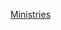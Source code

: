 <noinclude>{{NoteTA|G1=PoliticiansUK|G2=UK Places}}</noinclude>{{Navbox
|name = 英國歷代內閣
|state = {{{state|open}}}
|title = [[英國歷代內閣列表|英國歷代內閣]]
|listclass = hlist
|style = width:100%;

|image = [[File:Royal Coat of Arms of the United Kingdom (HM Government).svg|100px|英國政府皇家紋章]]
|group1 = {{flag|Kingdom of Great Britain|name=大不列顛}}<br>（1707年－1801年）
|list1 = 
* {{tsl|en|Godolphin–Marlborough ministry||Godolphin–Marlborough}}
* {{tsl|en|Harley ministry||Harley}}
* {{tsl|en|First Townshend ministry||Townshend I}}
* {{tsl|en|First Stanhope–Sunderland ministry||Stanhope–Sunderland I}}
* {{tsl|en|Second Stanhope–Sunderland ministry||Stanhope–Sunderland II}}
* {{tsl|en|Walpole–Townshend ministry||Walpole–Townshend (Townshend II)}}
* {{tsl|en|Walpole ministry||Walpole}}
* {{tsl|en|Carteret ministry||Carteret}}
* {{tsl|en|Broad Bottom ministry||Broad Bottom I & II}}
* {{tsl|en|Short-lived ministry||Short-lived}}
* {{tsl|en|First Newcastle ministry||Newcastle I}}
* {{tsl|en|Pitt–Devonshire ministry||Pitt–Devonshire}}
* {{tsl|en|1757 caretaker ministry||1757 Caretaker}}
* {{tsl|en|Pitt–Newcastle ministry||Pitt–Newcastle (Newcastle II)}}
* {{tsl|en|Bute ministry||Bute}}
* {{tsl|en|Grenville ministry||Grenville}}
* {{tsl|en|First Rockingham ministry||Rockingham I}}
* {{tsl|en|Chatham ministry||Chatham}}
* {{tsl|en|Grafton ministry||Grafton}}
* [[諾斯內閣|羅富]]
* {{tsl|en|Second Rockingham ministry||Rockingham II}}
* {{tsl|en|Shelburne ministry||Shelburne}}
* [[福克斯-諾斯聯盟|波特蘭 1]]
* [[第一次小皮特內閣|小皮特 1]]
|group2 = {{flag|United Kingdom of Great Britain and Ireland|name=大不列顛及<br>愛爾蘭聯合王國}}<br>（1801年－1922年）
|list2 = 
* {{tsl|en|Addington ministry||Addington}}
* {{tsl|en|Second Pitt ministry||Pitt II}}
* [[賢能內閣|All the Talents]]
* {{tsl|en|Second Portland ministry||Portland II}}
* {{tsl|en|Perceval ministry||Perceval}}
* {{tsl|en|Liverpool ministry||Liverpool}}
* {{tsl|en|Canningite government, 1827–1828||Canning}}
* {{tsl|en|Canningite government, 1827–1828||Goderich}}
* {{tsl|en|Wellington–Peel ministry||Wellington–Peel}}
* {{tsl|en|Whig government, 1830–1834||Grey}}
* {{tsl|en|Whig government, 1830–1834||Melbourne I}}
* {{tsl|en|Wellington caretaker ministry||Wellington Caretaker}}
* {{tsl|en|First Peel ministry||Peel I}}
* {{tsl|en|Second Melbourne ministry||Melbourne II}}
* {{tsl|en|Second Peel ministry||Peel II}}
* {{tsl|en|First Russell ministry||Russell I}}
* {{tsl|en|Who? Who? ministry||Who? Who? (Derby–Disraeli I)}}
* {{tsl|en|Aberdeen ministry||Aberdeen}}
* {{tsl|en|First Palmerston ministry||Palmerston I}}
* {{tsl|en|Second Derby–Disraeli ministry||Derby–Disraeli II}}
* {{tsl|en|Liberal government, 1859–1866||Palmerston II}}
* {{tsl|en|Liberal government, 1859–1866||Russell II}}
* {{tsl|en|Third Derby–Disraeli ministry||Derby–Disraeli III (Disraeli I)}}
* {{tsl|en|First Gladstone ministry||Gladstone I}}
* {{tsl|en|Second Disraeli ministry||Disraeli II}}
* {{tsl|en|Second Gladstone ministry||Gladstone II}}
* {{tsl|en|First Salisbury ministry||Salisbury I}}
* {{tsl|en|Third Gladstone ministry||Gladstone III}}
* {{tsl|en|Second Salisbury ministry||Salisbury II}}
* {{tsl|en|Liberal government, 1892–1895||Gladstone IV}}
* {{tsl|en|Liberal government, 1892–1895||Rosebery}}
* {{tsl|en|Unionist government, 1895–1905||Salisbury III & IV}}
* {{tsl|en|Unionist government, 1895–1905||Balfour}}
* {{tsl|en|Liberal government, 1905–1915||Campbell-Bannerman}}
* [[H·H·阿斯奎斯|阿斯奎斯]]
**{{tsl|en|Liberal government, 1905–1915||I&ndash;III}}
**{{tsl|en|Asquith coalition ministry||Coalition}}
* {{tsl|en|Lloyd George ministry||Lloyd George I & II}}
|group3 = {{flag|United Kingdom|name=大不列顛及<br>北愛爾蘭聯合王國}}<br>（1922年至今）
|list3 = 
* {{tsl|en|Conservative government, 1922–1924||Law}}
* {{tsl|en|Conservative government, 1922–1924||Baldwin I}}
* {{tsl|en|First MacDonald ministry||MacDonald I}}
* {{tsl|en|Second Baldwin ministry||Baldwin II}}
* {{tsl|en|Second MacDonald ministry||MacDonald II}}
* [[國民政府 (英國)|國民政府]]
**{{tsl|en|National Government (1931)||I}}
**{{tsl|en|National Government (1931–1935)||II}}
**{{tsl|en|National Government (1935–1937)||III}}
**{{tsl|en|National Government (1937–1939)||IV}}
* {{tsl|en|Chamberlain war ministry||Chamberlain War}}
* {{tsl|en|Churchill war ministry||Churchill War}}
* {{tsl|en|Churchill caretaker ministry||Churchill Caretaker}}
* {{tsl|en|Attlee ministry||Attlee I & II}}
* {{tsl|en|Third Churchill ministry||Churchill III}}
* {{tsl|en|Eden ministry||Eden}}
* {{tsl|en|Conservative government, 1957–1964||Macmillan I & II}}
* {{tsl|en|Conservative government, 1957–1964||Douglas-Home}}
* [[第一次威爾遜內閣|威爾遜 1-2]]
* {{tsl|en|Heath ministry||Heath}}
* {{tsl|en|Labour government, 1974–1979||Wilson III & IV}}
* {{tsl|en|Labour government, 1974–1979||Callaghan}}
* [[戴卓爾夫人內閣|戴卓爾夫人]]
**{{tsl|en|First Thatcher ministry||I}}
**{{tsl|en|Second Thatcher ministry||II}}
**{{tsl|en|Third Thatcher ministry||III}}
* [[约翰·梅杰]]
**{{tsl|en|First Major ministry||I}}
**{{tsl|en|Second Major ministry||II}}
* [[托尼·布莱尔首相任期|貝理雅]]
**[[第一次貝理雅內閣|1]]
**{{tsl|en|Second Blair ministry||II}}
**{{tsl|en|Third Blair ministry||III}}
* [[白高敦內閣|白高敦]]
* [[甘民樂]]
** [[甘民樂與紀理歷聯合內閣|1]]
** [[第二次卡梅伦内阁|2]]
* {{tsl|en|Premiership of Theresa May||May}}
**[[第一次文翠珊內閣|1]]
**[[第二次文翠珊內閣|2]]
* {{tsl|en|Premiership of Boris Johnson||Johnson}}
**[[第一次約翰遜內閣|1]]
**[[第二次約翰遜內閣|2]]
| below = [[第二次約翰遜內閣|現任內閣]]
}}<noinclude>
{{collapsible option}}

[[Category:英国政府官员导航模板|Ministries]]
</noinclude>